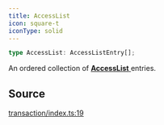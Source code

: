 ```yaml
---
title: AccessList
icon: square-t
iconType: solid
---
```


```ts
type AccessList: AccessListEntry[];
```

An ordered collection of [**AccessList** ](/content/type-aliases/AccessList) entries.

## Source

[transaction/index.ts:19](https://github.com/dominant-strategies/quais.js/blob/3fde6763235c7029b19260e352cfa6956f8b8444/src/transaction/index.ts#L19)
